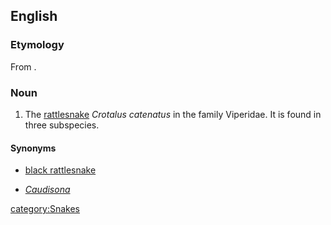 ==English==
{{wikipedia}}

===Etymology===
From {{etyl|ciw|en}} {{term|massasauga||great river mouth|lang=ciw}}.

===Noun===
{{en-noun}}

#{{zoology}} The [[rattlesnake]] ''Crotalus catenatus'' in the family Viperidae.  It is found in three subspecies.
====Synonyms====
*{{qualifier|dated}} [[black rattlesnake]]
*{{qualifier|taxonomic genus}} ''[[Caudisona]]''

[[category:Snakes]]